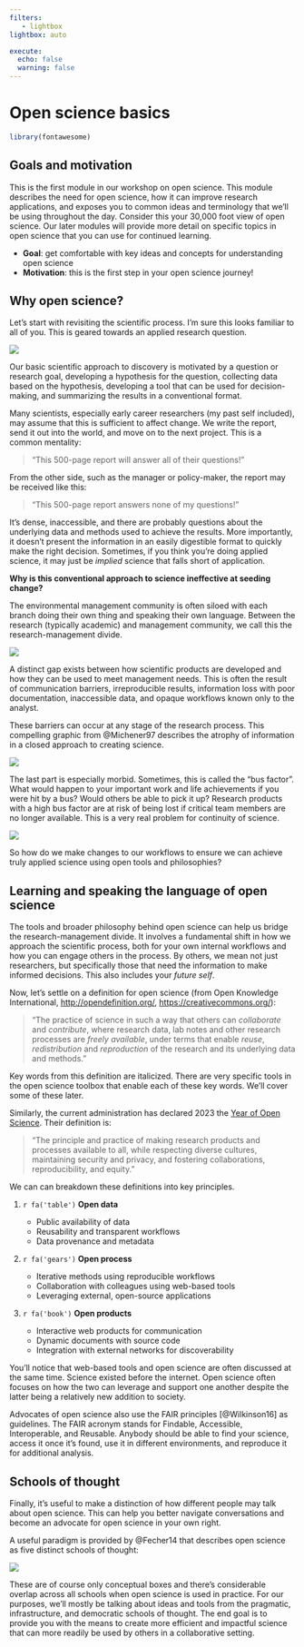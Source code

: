 ```yaml
---
filters:
   - lightbox
lightbox: auto

execute: 
  echo: false
  warning: false
---
```


# Open science basics {#basics}

```r
library(fontawesome)
```

## Goals and motivation

This is the first module in our workshop on open science. This module describes the need for open science, how it can improve research applications, and exposes you to common ideas and terminology that we'll be using throughout the day. Consider this your 30,000 foot view of open science. Our later modules will provide more detail on specific topics in open science that you can use for continued learning.

-   **Goal**: get comfortable with key ideas and concepts for understanding open science
-   **Motivation**: this is the first step in your open science journey!

## Why open science?

Let's start with revisiting the scientific process. I'm sure this looks familiar to all of you. This is geared towards an applied research question.

![](img/scipro.png)

Our basic scientific approach to discovery is motivated by a question or research goal, developing a hypothesis for the question, collecting data based on the hypothesis, developing a tool that can be used for decision-making, and summarizing the results in a conventional format.

Many scientists, especially early career researchers (my past self included), may assume that this is sufficient to affect change. We write the report, send it out into the world, and move on to the next project. This is a common mentality:

> "This 500-page report will answer all of their questions!"

From the other side, such as the manager or policy-maker, the report may be received like this:

> "This 500-page report answers none of my questions!"

It's dense, inaccessible, and there are probably questions about the underlying data and methods used to achieve the results. More importantly, it doesn't present the information in an easily digestible format to quickly make the right decision. Sometimes, if you think you're doing applied science, it may just be *implied* science that falls short of application.

**Why is this conventional approach to science ineffective at seeding change?**

The environmental management community is often siloed with each branch doing their own thing and speaking their own language. Between the research (typically academic) and management community, we call this the research-management divide.

![](img/divide2.png)

A distinct gap exists between how scientific products are developed and how they can be used to meet management needs. This is often the result of communication barriers, irreproducible results, information loss with poor documentation, inaccessible data, and opaque workflows known only to the analyst.

These barriers can occur at any stage of the research process. This compelling graphic from @Michener97 describes the atrophy of information in a closed approach to creating science.

![](img/michener.png)

The last part is especially morbid. Sometimes, this is called the "bus factor". What would happen to your important work and life achievements if you were hit by a bus? Would others be able to pick it up? Research products with a high bus factor are at risk of being lost if critical team members are no longer available. This is a very real problem for continuity of science.

![](img/overlyhonest.png)

So how do we make changes to our workflows to ensure we can achieve truly applied science using open tools and philosophies?

## Learning and speaking the language of open science

The tools and broader philosophy behind open science can help us bridge the research-management divide. It involves a fundamental shift in how we approach the scientific process, both for your own internal workflows and how you can engage others in the process. By others, we mean not just researchers, but specifically those that need the information to make informed decisions. This also includes your *future self*.

Now, let's settle on a definition for open science (from Open Knowledge International, [http://opendefinition.org/](http://opendefinition.org/){target="_blank"}, [https://creativecommons.org/](https://creativecommons.org/){target="_blank"}):

> "The practice of science in such a way that others can *collaborate* and *contribute*, where research data, lab notes and other research processes are *freely available*, under terms that enable *reuse*, *redistribution* and *reproduction* of the research and its underlying data and methods."

Key words from this definition are italicized. There are very specific tools in the open science toolbox that enable each of these key words. We'll cover some of these later.

Similarly, the current administration has declared 2023 the [Year of Open Science](https://open.science.gov/){target="_blank"}. Their definition is:

> "The principle and practice of making research products and processes available to all, while respecting diverse cultures, maintaining security and privacy, and fostering collaborations, reproducibility, and equity."

We can can breakdown these definitions into key principles.

1.  `r fa('table')` **Open data**

    -   Public availability of data
    -   Reusability and transparent workflows
    -   Data provenance and metadata

2.  `r fa('gears')` **Open process**

    -   Iterative methods using reproducible workflows
    -   Collaboration with colleagues using web-based tools
    -   Leveraging external, open-source applications

3.  `r fa('book')` **Open products**

    -   Interactive web products for communication
    -   Dynamic documents with source code
    -   Integration with external networks for discoverability

You'll notice that web-based tools and open science are often discussed at the same time. Science existed before the internet. Open science often focuses on how the two can leverage and support one another despite the latter being a relatively new addition to society.

Advocates of open science also use the FAIR principles [@Wilkinson16] as guidelines. The FAIR acronym stands for Findable, Accessible, Interoperable, and Reusable.  Anybody should be able to find your science, access it once it's found, use it in different environments, and reproduce it for additional analysis.

## Schools of thought {#schools}

Finally, it's useful to make a distinction of how different people may talk about open science. This can help you better navigate conversations and become an advocate for open science in your own right.

A useful paradigm is provided by @Fecher14 that describes open science as five distinct schools of thought:

![](img/fiveschools.PNG)

These are of course only conceptual boxes and there's considerable overlap across all schools when open science is used in practice. For our purposes, we'll mostly be talking about ideas and tools from the pragmatic, infrastructure, and democratic schools of thought. The end goal is to provide you with the means to create more efficient and impactful science that can more readily be used by others in a collaborative setting.
